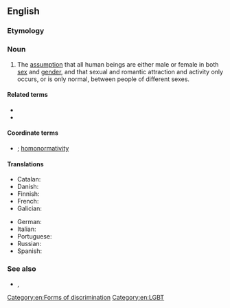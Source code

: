 ==English==

===Etymology===
{{prefix|en|hetero|normativity}}

===Noun===
{{en-noun|~}}

# The [[assumption]] that all human beings are either male or female in both [[sex]] and [[gender]], and that sexual and romantic attraction and activity only occurs, or is only normal, between people of different sexes.

====Related terms====
* {{l|en|heteronormative}}
* {{l|en|heterosexism}}

====Coordinate terms====
* {{l|en|cisnormativity}}; [[homonormativity]] {{q|see there for more}}

====Translations====
{{trans-top|heteronormativity}}
* Catalan: {{t|ca|heteronormativitat|f}}
* Danish: {{t|da|heteronormativitet|c}}
* Finnish: {{t+|fi|heteronormatiivisuus}}
* French: {{t+|fr|hétéronormativité|f}}
* Galician: {{t|gl|heteronormatividade|f}}
{{trans-mid}}
* German: {{t+|de|Heteronormativität|f}}
* Italian: {{t|it|eteronormatività|f}}
* Portuguese: {{t|pt|heteronormatividade|f}}
* Russian: {{t+|ru|гетеронормати́вность|f}}
* Spanish: {{t+|es|heteronormatividad|f}}
{{trans-bottom}}

===See also===
* {{l|en|cisnormative}}, {{l|en|homonormative}}

[[Category:en:Forms of discrimination]]
[[Category:en:LGBT]]